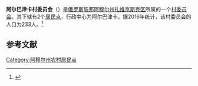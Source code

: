 {{Infobox Settlement
| official_name = 阿尔巴津卡村委员会
| native_name = Албазинский сельсовет
| settlement_type = [[村委员会|村委员会]]
| subdivision_type = [[国家|国家]]
| subdivision_type1 = [[俄罗斯行政区划|州]]
| subdivision_type2 = [[区_(苏联)|区]]
| subdivision_name = {{RUS}}
| subdivision_name1 = [[阿穆尔州|阿穆尔州]]
| subdivision_name2 = [[扎维京斯克区|扎维京斯克区]]
| seat_type = 行政中心
| seat = 阿尔巴津卡
| population_as_of=2016
| population_footnotes = <ref name=amurstat />
| population_total = 233
| coordinates_display = inline,title
| latd = 50 | latm = 05 | lats = 04 | latNS = N
| longd = 129 | longm = 02 | longs = 03 | longEW = E
| timezone = [[雅库茨克时间|MSK+6]]
| utc_offset = +9
| blank_name = [[俄罗斯市政土地区划代码|OKTMO编码]]
| blank_info = [http://classif.spb.ru/classificators/view/tma.php?st=A&kr=1&kod=10621404 10621404]
}}
'''阿尔巴津卡村委员会'''（{{lang-ru|Албазинский сельсовет}}）是[[俄罗斯联邦|俄罗斯联邦]][[阿穆尔州|阿穆尔州]][[扎维京斯克区|扎维京斯克区]]所属的一个[[村委员会|村委员会]]。其下辖有2个[[居民点|居民点]]，行政中心为阿尔巴津卡。据2016年统计，该村委员会的人口为233人。<ref name=amurstat>{{cite web | url = http://amurstat.gks.ru/wps/wcm/connect/rosstat_ts/amurstat/resources/d600c10043769f3eb9effbdd898fc419/07_1_4.htm | title = Оценка численности населения по городским округам, муниципальным районам, городским и сельским поселениям Амурской области на 1 января 2016 года | language = ru | accessdate = 2016-04-21 | archiveurl = https://www.webcitation.org/6gvsqa6qi?url=http://amurstat.gks.ru/wps/wcm/connect/rosstat_ts/amurstat/resources/d600c10043769f3eb9effbdd898fc419/07_1_4.htm | archivedate = 2016-04-21 | deadurl = yes }}</ref>

== 参考文献 ==
{{reflist}}

{{Russia-stub}}

[[Category:阿穆尔州农村居民点|Category:阿穆尔州农村居民点]]